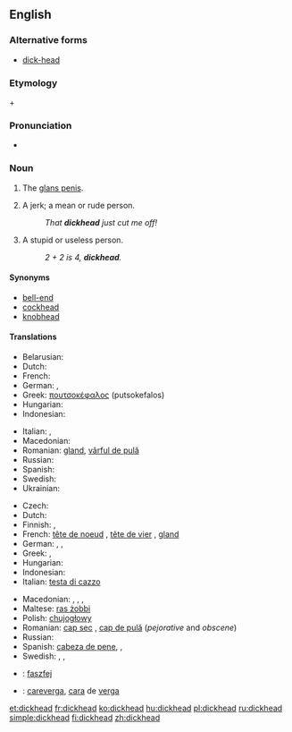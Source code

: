 ==English==

===Alternative forms===
* [[dick-head]] <!--but "dick head" is wrong-->

===Etymology===
{{term|dick}} + {{term|head}}

===Pronunciation===
* {{audio|en-us-dickhead.ogg|Audio (US)}}

===Noun===
{{en-noun}}

# {{vulgar|colloquial|coarse}} The [[glans penis]].
# {{vulgar|colloquial|pejorative|coarse}} A jerk; a mean or rude person.
#: ''That '''dickhead''' just cut me off!''
# {{vulgar|colloquial|pejorative|coarse}} A stupid or useless person.
#: ''2 + 2 is 4, '''dickhead'''.''

====Synonyms====
* [[bell-end]]
* [[cockhead]]
* [[knobhead]]

====Translations====
{{trans-top|(''slang'') glans penis}}
* Belarusian: {{t|be|залупа|f|tr=zalúpa|sc=Cyrl}}
* Dutch: {{t+|nl|eikel|m}}
* French: {{t+|fr|gland|m}}
* German: {{t+|de|Eichel|f}}, {{t+|de|Nille|f}}
* Greek: [[πουτσοκέφαλος]] (putsokefalos) {{m}}
* Hungarian: {{t|hu|makk}}
* Indonesian: {{t|id|palkon}}
{{trans-mid}}
* Italian: {{t+|it|glande|m}},  {{t+|it|cappella|f}}
* Macedonian: {{t-|mk|глава|f|tr=gláva}}
* Romanian: [[gland]], [[penis|vârful de pulă]]
* Russian: {{t+|ru|залупа|f|tr=zalúpa}}
* Spanish: {{t+|es|capullo|m}}
* Swedish: {{t+|sv|ollon}}
* Ukrainian: {{t|uk|залупа|f|tr=zalúpa|sc=Cyrl}}
{{trans-bottom}}

{{trans-top|(''slang'') stupid person}}
* Czech: {{t+|cs|kokot}}
* Dutch: {{t+|nl|eikel|m}}
* Finnish: {{t-|fi|molopää}}, {{t+|fi|munapää}}
* French: [[tête de noeud]] {{f}}, [[tête de vier]] {{f}}, [[gland]] {{m}}
* German: {{t+|de|Dummkopf|m}}, {{t+|de|Depp|m}}, {{t-|de|Schwachkopf|m}}
* Greek: {{t+|el|ηλίθιος|m|tr=ilithios}}, {{t+|el|βλάκας|m|tr=vlakas}}
* Hungarian: {{t|hu|faszfej}}
* Indonesian: {{t|id|goblok|xs=Indonesian}}
* Italian: [[testa di cazzo]] {{f}}<!--this is an idiomatic translation, even though it appears to be a verbatim one - Paul G, 2006-03-30-->
{{trans-mid}}
* Macedonian: {{t|mk|акмак|m|tr=ákmak}},  {{t|mk|токмак|m|tr=tókmak}},  {{t-|mk|абдал|m|tr=ábdal}},  {{t|mk|куроглав|m|tr=kúroglav}}
* Maltese: [[ras żobbi]] {{f}}
* Polish: [[chujogłowy]]
* Romanian: [[cap|cap sec]] {{n}}, [[cap de pulă]] (''pejorative'' and ''obscene'') {{n}}
* Russian: {{t+|ru|мудак|m|tr=mudák}}
* Spanish: [[cabeza de pene]],  {{t+|es|capullo|m}},  {{t+|es|gilipollas|m|f}}
* Swedish: {{t|sv|kukhuvud|n}}, {{t|sv|dumbom|c}}, {{t|sv|tjockskalle|c}}
{{trans-bottom}}

{{checktrans-top}}
* {{ttbc|hu}}: [[faszfej]]
{{trans-mid}}
* {{ttbc|es}}: [[careverga]], [[cara]] de [[verga]]
{{trans-bottom}}

[[et:dickhead]]
[[fr:dickhead]]
[[ko:dickhead]]
[[hu:dickhead]]
[[pl:dickhead]]
[[ru:dickhead]]
[[simple:dickhead]]
[[fi:dickhead]]
[[zh:dickhead]]